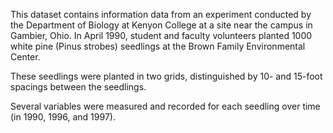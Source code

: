 This dataset contains information data from an experiment conducted by the Department of Biology at Kenyon College at a site near the campus in Gambier, Ohio. In April 1990, student and faculty volunteers planted 1000 white pine (Pinus strobes) seedlings at the Brown Family Environmental Center. 

These seedlings were planted in two grids, distinguished by 10- and 15-foot spacings between the seedlings. 

Several variables were measured and recorded for each seedling over time (in 1990, 1996, and 1997). 